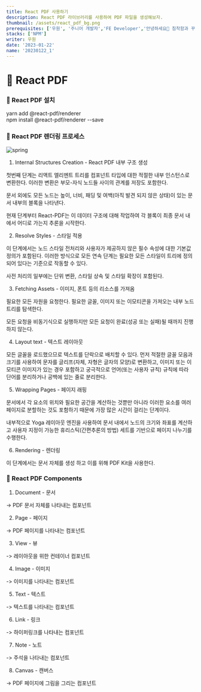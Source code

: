 ```yaml
---
title: React PDF 사용하기
description: React PDF 라이브러리를 사용하여 PDF 파일을 생성해보자. 
thumbnail: /assets/react_pdf_bg.png
prerequisites: ['우원', '주니어 개발자','FE Developer','안녕하세요👏 침착함과 꾸준함이 매력인 주니어 개발자 우원입니다.']
stacks: ['NPM']
writer: 우원
date: '2023-01-22'
name: '20230122_1' 
---
```


# 🌈 React PDF

### 📌 React PDF 설치

<div className="bg-gray-50 my-4 px-4 py-2 border-l-4 border-green-400 hover:bg-gray-100 hover:border-indigo-400 transition duration-300 ease-in-out">
    yarn add @react-pdf/renderer
</div>

<div className="bg-gray-50 my-4 px-4 py-2 border-l-4 border-green-400 hover:bg-gray-100 hover:border-indigo-400 transition duration-300 ease-in-out">
    npm install @react-pdf/renderer --save
</div>

### 📌 React PDF 렌더링 프로세스

<div className="flex justify-center items-center py-5">
  <img src="https://imagedelivery.net/6qzLODAqs2g1LZbVYqtuQw/d3b23ff2-61a5-4d17-9425-18d2eaa7f000/public" alt="spring"/>
</div>

1. Internal Structures Creation - React PDF 내부 구조 생성

첫번째 단계는 리액트 엘리멘트 트리를 컴포넌트 타입에 대한 적절한 내부 인스턴스로 변환한다.
이러한 변환은 부모-자식 노드들 사이의 관계를 저장도 포함한다.

문서 외에도 모든 노드는 높이, 너비, 패딩 및 여백(아직 발견 되지 않은 상태)이 있는 문서 내부의 블록을 나타낸다.

현재 단계부터 React-PDF는 이 데이터 구조에 대해 작업하여 각 블록이 최종 문서 내에서 어디로 가는지 추론을 시작한다.

2. Resolve Styles - 스타일 적용

이 단계에서는 노드 스타일 전처리와 사용자가 제공하지 않은 필수 속성에 대한 기본값 정의가 포함된다.
이러한 방식으로 모든 연속 단계는 필요한 모든 스타일이 트리에 정의되어 있다는 기준으로 작동할 수 있다.

사전 처리의 일부에는 단위 변환, 스타일 상속 및 스타일 확장이 포함된다.

3. Fetching Assets - 이미지, 폰트 등의 리소스를 가져옴

필요한 모든 자원을 요청한다. 필요한 글꼴, 이미지 또는 이모티콘을 가져오는 내부 노드 트리를 탐색한다.

모든 요청을 비동기식으로 실행하지만 모든 요청이 완료(성공 또는 실패)될 때까지 진행하지 않는다.

4. Layout text - 텍스트 레이아웃

모든 글꼴을 로드했으므로 텍스트를 단락으로 배치할 수 있다.
먼저 적절한 글꼴 모음과 크기를 사용하여 문자를 글리프(자체, 자형은 글자의 모양)로 변환하고, 이미지 또는 이모티콘 이미지가
있는 경우 포함하고 궁극적으로 언어(또는 사용자 규칙) 규칙에 따라 단어를 분리하거나 공백에 있는 줄로 분리한다.

5. Wrapping Pages - 페이지 래핑

문서에서 각 요소의 위치와 필요한 공간을 계산하는 것뿐만 아니라 이러한 요소를 여러 페이지로
분할하는 것도 포함하기 때문에 가장 많은 시간이 걸리는 단계이다.

내부적으로 Yoga 레이아웃 엔진을 사용하여 문서 내에서 노드의 크기와 좌표를 계산하고
사용자 지정이 가능한 휴리스틱(간편추론의 방법) 세트를 기반으로 페이지 나누기를 수행한다.

6. Rendering - 렌더링

이 단계에서는 문서 자체를 생성 하고 이를 위해 PDF Kit을 사용한다.


### 📌 React PDF Components

1. Document - 문서

-> PDF 문서 자체를 나타내는 컴포넌트

2. Page - 페이지

-> PDF 페이지를 나타내는 컴포넌트

3. View - 뷰

-> 레이아웃을 위한 컨테이너 컴포넌트

4. Image - 이미지

-> 이미지를 나타내는 컴포넌트

5. Text - 텍스트

-> 텍스트를 나타내는 컴포넌트

6. Link - 링크

-> 하이퍼링크를 나타내는 컴포넌트

7. Note - 노트

-> 주석을 나타내는 컴포넌트

8. Canvas - 캔버스

-> PDF 페이지에 그림을 그리는 컴포넌트



